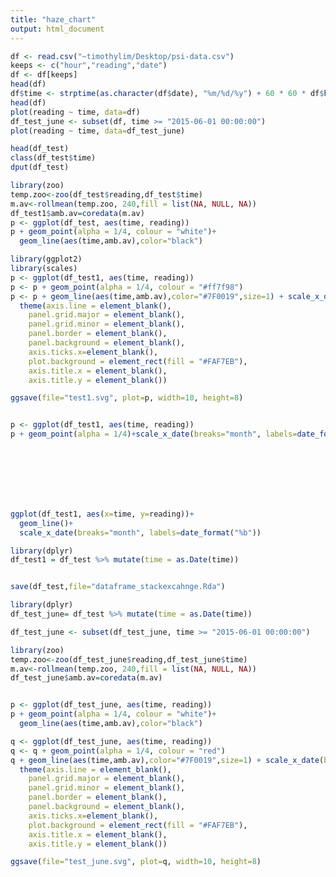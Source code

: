 ```yaml
---
title: "haze_chart"
output: html_document
---
```


```r
df <- read.csv("~timothylim/Desktop/psi-data.csv")
keeps <- c("hour","reading","date")
df <- df[keeps]
head(df)
df$time <- strptime(as.character(df$date), "%m/%d/%y") + 60 * 60 * df$hour
head(df)
plot(reading ~ time, data=df)
df_test_june <- subset(df, time >= "2015-06-01 00:00:00")
plot(reading ~ time, data=df_test_june)

head(df_test)
class(df_test$time)
dput(df_test)

```


```r
library(zoo)
temp.zoo<-zoo(df_test$reading,df_test$time)
m.av<-rollmean(temp.zoo, 240,fill = list(NA, NULL, NA))
df_test1$amb.av=coredata(m.av)
p <- ggplot(df_test, aes(time, reading))
p + geom_point(alpha = 1/4, colour = "white")+
  geom_line(aes(time,amb.av),color="black") 
```


```r
library(ggplot2)
library(scales)
p <- ggplot(df_test1, aes(time, reading))
p <- p + geom_point(alpha = 1/4, colour = "#ff7f98")
p <- p + geom_line(aes(time,amb.av),color="#7F0019",size=1) + scale_x_date(breaks="month", labels=date_format("%b"))+
  theme(axis.line = element_blank(),
    panel.grid.major = element_blank(),
    panel.grid.minor = element_blank(),
    panel.border = element_blank(),
    panel.background = element_blank(),
    axis.ticks.x=element_blank(),
    plot.background = element_rect(fill = "#FAF7EB"),
    axis.title.x = element_blank(),
    axis.title.y = element_blank())

ggsave(file="test1.svg", plot=p, width=10, height=8)


p <- ggplot(df_test1, aes(time, reading))
p + geom_point(alpha = 1/4)+scale_x_date(breaks="month", labels=date_format("%b"))

  






ggplot(df_test1, aes(x=time, y=reading))+
  geom_line()+
  scale_x_date(breaks="month", labels=date_format("%b"))

library(dplyr)
df_test1 = df_test %>% mutate(time = as.Date(time))


save(df_test,file="dataframe_stackexcahnge.Rda")
```

```r
library(dplyr)
df_test_june= df_test %>% mutate(time = as.Date(time))

df_test_june <- subset(df_test_june, time >= "2015-06-01 00:00:00")

library(zoo)
temp.zoo<-zoo(df_test_june$reading,df_test_june$time)
m.av<-rollmean(temp.zoo, 240,fill = list(NA, NULL, NA))
df_test_june$amb.av=coredata(m.av)


p <- ggplot(df_test_june, aes(time, reading))
p + geom_point(alpha = 1/4, colour = "white")+
  geom_line(aes(time,amb.av),color="black") 

q <- ggplot(df_test_june, aes(time, reading))
q <- q + geom_point(alpha = 1/4, colour = "red")
q + geom_line(aes(time,amb.av),color="#7F0019",size=1) + scale_x_date(breaks="month", labels=date_format("%b"))+
  theme(axis.line = element_blank(),
    panel.grid.major = element_blank(),
    panel.grid.minor = element_blank(),
    panel.border = element_blank(),
    panel.background = element_blank(),
    axis.ticks.x=element_blank(),
    plot.background = element_rect(fill = "#FAF7EB"),
    axis.title.x = element_blank(),
    axis.title.y = element_blank())

ggsave(file="test_june.svg", plot=q, width=10, height=8)

```

